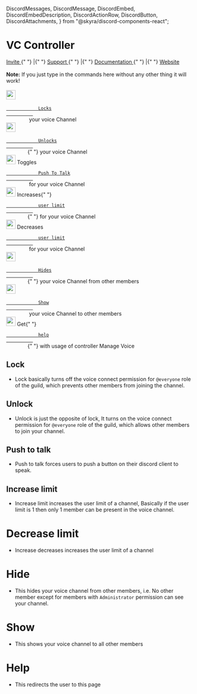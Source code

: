   DiscordMessages,
  DiscordMessage,
  DiscordEmbed,
  DiscordEmbedDescription,
  DiscordActionRow,
  DiscordButton,
  DiscordAttachments,
} from "@skyra/discord-components-react";

# VC Controller

<DiscordMessages>
  <DiscordMessage author="Abred" bot verified="true">
    <DiscordEmbed
      slot="embeds"
      color="#5CE6FF"
      embedTitle="Abred VC Controller"
    >
      <DiscordEmbedDescription slot="description">
        <a
          target="_blank"
          rel="noopener noreferrer"
          href="https://abred.bar/invite"
        >
          Invite
        </a>{" "}
        |{" "}
        <a
          target="_blank"
          rel="noopener noreferrer"
          href="https://abred.bar/support"
        >
          Support
        </a>{" "}
        |{" "}
        <a
          target="_blank"
          rel="noopener noreferrer"
          href="https://docs.abred.bar"
        >
          Documentation
        </a>{" "}
        |{" "}
        <a target="_blank" rel="noopener noreferrer" href="https://abred.bar">
          Website
        </a>
        <br />
        <br />
        <b>Note:</b> If you just type in the commands here without any other thing
        it will work!
        <br />
        <br />
        <img
          src="https://cdn.discordapp.com/emojis/950769296752132177.webp?size=96&quality=lossless"
          width="25"
        />
        <code>
          <a href="https://docs.abred.bar/controller#lock" target="_blank">
            Locks
          </a>
        </code> your voice Channel
        <br />
        <img
          src="https://cdn.discordapp.com/emojis/950769348337877032.webp?size=96&quality=lossless"
          width="25"
        />
        <code>
          <a href="https://docs.abred.bar/controller#unlock" target="_blank">
            Unlocks
          </a>
        </code>{" "}
        your voice Channel
        <br />
        <img
          src="https://cdn.discordapp.com/emojis/950769457796612156.webp?size=96&quality=lossless"
          width="25"
        />
        Toggles <code>
          <a
            href="https://docs.abred.bar/controller#push-to-talk"
            target="_blank"
          >
            Push To Talk
          </a>
        </code> for your voice Channel
        <br />
        <img
          src="https://cdn.discordapp.com/emojis/950769641737818162.webp?size=96&quality=lossless"
          width="25"
        />
        Increases{" "}
        <code>
          <a
            href="https://docs.abred.bar/controller#increase-limit"
            target="_blank"
          >
            user limit
          </a>
        </code>{" "}
        for your voice Channel
        <br />
        <img
          src="https://cdn.discordapp.com/emojis/950769557323259914.webp?size=96&quality=lossless"
          width="25"
        />
        Decreases <code>
          <a
            href="https://docs.abred.bar/controller#decrease-limit"
            target="_blank"
          >
            user limit
          </a>
        </code> for your voice Channel
        <br />
        <img
          src="https://cdn.discordapp.com/emojis/950769392063508501.webp?size=96&quality=lossless"
          width="25"
        />
        <code>
          <a href="https://docs.abred.bar/controller#hide" target="_blank">
            Hides
          </a>
        </code>{" "}
        your voice Channel from other members
        <br />
        <img
          src="https://cdn.discordapp.com/emojis/957916957422788618.webp?size=96&quality=lossless"
          width="25"
        />
        <code>
          <a href="https://docs.abred.bar/controller#show" target="_blank">
            Show
          </a>
        </code> your voice Channel to other members
        <br />
        <img
          src="https://cdn.discordapp.com/emojis/948855713541812224.webp?size=96&quality=lossless"
          width="25"
        />
        Get{" "}
        <code>
          <a href="https://docs.abred.bar/controller#help" target="_blank">
            help
          </a>
        </code>{" "}
        with usage of controller
      </DiscordEmbedDescription>
    </DiscordEmbed>
    <DiscordAttachments slot="components">
      <DiscordActionRow>
        <DiscordButton
          type="secondary"
          emoji="https://cdn.discordapp.com/emojis/950769296752132177.webp?size=96&quality=lossless"
        ></DiscordButton>
        <DiscordButton
          type="secondary"
          emoji="https://cdn.discordapp.com/emojis/950769348337877032.webp?size=96&quality=lossless"
        ></DiscordButton>
        <DiscordButton
          type="secondary"
          emoji="https://cdn.discordapp.com/emojis/950769457796612156.webp?size=96&quality=lossless"
        ></DiscordButton>
        <DiscordButton
          type="secondary"
          emoji="https://cdn.discordapp.com/emojis/950769641737818162.webp?size=96&quality=lossless"
        ></DiscordButton>
        <DiscordButton
          type="secondary"
          emoji="https://cdn.discordapp.com/emojis/950769557323259914.webp?size=96&quality=lossless"
        ></DiscordButton>
      </DiscordActionRow>
      <DiscordActionRow>
          <DiscordButton
          type="secondary"
          emoji="https://cdn.discordapp.com/emojis/950769392063508501.webp?size=96&quality=lossless"
        ></DiscordButton>
        <DiscordButton
          type="secondary"
          emoji="https://cdn.discordapp.com/emojis/957916957422788618.webp?size=96&quality=lossless"
        ></DiscordButton>
        <DiscordButton
          type="secondary"
          emoji="https://cdn.discordapp.com/emojis/948855713541812224.webp?size=96&quality=lossless"
        ></DiscordButton>
        <DiscordButton
          type="secondary"
          url="https://abred.bar/manage"
        >Manage Voice</DiscordButton>
      </DiscordActionRow>
    </DiscordAttachments>
  </DiscordMessage>
</DiscordMessages>

## Lock
- Lock basically turns off the voice connect permission for `@everyone` role of the guild, which prevents other members from joining the channel.

## Unlock
- Unlock is just the opposite of lock, It turns on the voice connect permission for `@everyone` role of the guild, which allows other members to join your channel.

## Push to talk
- Push to talk forces users to push a button on their discord client to speak.

## Increase limit
- Increase limit increases the user limit of a channel, Basically if the user limit is 1 then only 1 member can be present in the voice channel.

# Decrease limit
- Increase decreases increases the user limit of a channel

# Hide
- This hides your voice channel from other members, i.e. No other member except for members with `Administrator` permission can see your channel.

# Show
- This shows your voice channel to all other members 

# Help
- This redirects the user to this page

